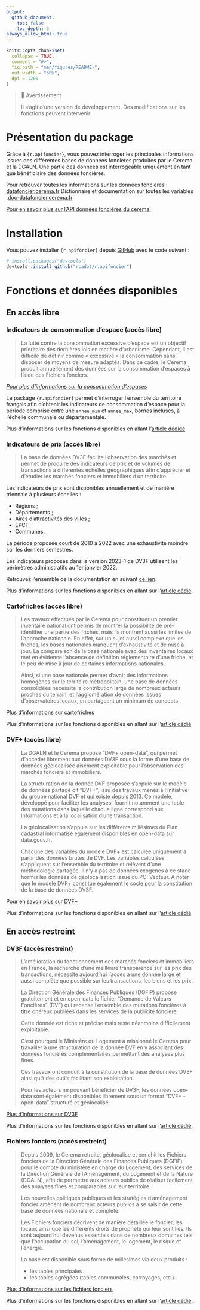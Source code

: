 ```yaml
---
output:
  github_document:
    toc: false
    toc_depth: 3
always_allow_html: true
---
```


<!-- README.md is generated from README.Rmd. Please edit that file -->

```r
knitr::opts_chunk$set(
  collapse = TRUE,
  comment = "#>",
  fig.path = "man/figures/README-",
  out.width = "50%",
  dpi = 1200
)
```

> 🚧 Avertissement
>
> Il s'agit d'une version de développement. Des modifications sur les fonctions peuvent intervenir.

# Présentation du package

Grâce à `{r.apifoncier}`, vous pouvez interroger les principales informations issues des différentes bases de données foncières produites par le Cerema et la DGALN. Une partie des données est interrogeable uniquement en tant que bénéficiaire des données foncières.

Pour retrouver toutes les informations sur les données foncières : [datafoncier.cerema.fr](datafoncier.cerema.fr) Dictionnaire et documentation sur toutes les variables :[doc-datafoncier.cerema.fr](doc-datafoncier.cerema.fr)

[Pour en savoir plus sur l'API données foncières du cerema.](https://apidf-preprod.cerema.fr/swagger/)

# Installation

Vous pouvez installer `{r.apifoncier}` depuis [GitHub](https://github.com/) avec le code suivant :

``` r
# install.packages("devtools")
devtools::install_github("rcadot/r.apifoncier")
```

# Fonctions et données disponibles

## En accès libre

### Indicateurs de consommation d'espace (accès libre)

> La lutte contre la consommation excessive d'espace est un objectif prioritaire des dernières lois en matière d'urbanisme. Cependant, il est difficile de définir comme « excessive » la consommation sans disposer de moyens de mesure adaptés. Dans ce cadre, le Cerema produit annuellement des données sur la consommation d'espaces à l'aide des Fichiers fonciers.

*[Pour plus d'informations sur la consommation d'espaces](https://artificialisation.developpement-durable.gouv.fr/suivi-consommation-espaces-naf)*

Le package `{r.apifoncier}` permet d'interroger l'ensemble du territoire français afin d'obtenir les indicateurs de consommation d'espace pour la période comprise entre une `annee_min` et `annee_max`, bornes incluses, à l'échelle communale ou départementale.

Plus d'informations sur les fonctions disponibles en allant l'[article dédidé](https://rcadot.github.io/r.apifoncier/articles/Consommation-ENAF.html)

### Indicateurs de prix (accès libre)

> La base de données DV3F facilite l'observation des marchés et permet de produire des indicateurs de prix et de volumes de transactions à différentes échelles géographiques afin d'apprécier et d'étudier les marchés fonciers et immobiliers d'un territoire.

Les indicateurs de prix sont disponibles annuellement et de manière triennale à plusieurs échelles :

-   Régions ;
-   Départements ;
-   Aires d'attractivités des villes ;
-   EPCI ;
-   Communes.

La période proposée court de 2010 à 2022 avec une exhaustivité moindre sur les derniers semestres.

Les indicateurs proposés dans la version 2023-1 de DV3F utilisent les périmètres administratifs au 1er janvier 2022.

Retrouvez l'ensemble de la documentation en suivant [ce lien](https://doc-datafoncier.cerema.fr/dv3f/tuto/indicateurs_agreges).

Plus d'informations sur les fonctions disponibles en allant sur l'[article dédié](https://rcadot.github.io/r.apifoncier/articles/Indicateurs-de-prix.html).

### Cartofriches (accès libre)

> Les travaux effectués par le Cerema pour constituer un premier inventaire national ont permis de montrer la possibilité de pré-identifier une partie des friches, mais ils montrent aussi les limites de l'approche nationale. En effet, sur un sujet aussi complexe que les friches, les bases nationales manquent d'exhaustivité et de mise à jour. La comparaison de la base nationale avec des inventaires locaux met en évidence l'absence de définition réglementaire d'une friche, et le peu de mise à jour de certaines informations nationales.
>
> Ainsi, si une base nationale permet d'avoir des informations homogènes sur le territoire métropolitain, une base de données consolidées nécessite la contribution large de nombreux acteurs proches du terrain, et l'agglomération de données issues d'observatoires locaux, en partageant un minimum de concepts.

[Plus d'informations sur cartofriches](https://artificialisation.developpement-durable.gouv.fr/cartofriches/donnees-utilisees)

Plus d'informations sur les fonctions disponibles en allant sur l'[article dédié](https://rcadot.github.io/r.apifoncier/articles/Cartofriches.html)

### DVF+ (accès libre)

> La DGALN et le Cerema propose "DVF+ open-data", qui permet d'accéder librement aux données DV3F sous la forme d'une base de données géolocalisée aisément exploitable pour l'observation des marchés fonciers et immobiliers.
>
> La structuration de la donnée DVF proposée s'appuie sur le modèle de données partagé dit "DVF+", issu des travaux menés à l'initiative du groupe national DVF et qui existe depuis 2013. Ce modèle, développé pour faciliter les analyses, fournit notamment une table des mutations dans laquelle chaque ligne correspond aux informations et à la localisation d'une transaction.
>
> La géolocalisation s'appuie sur les différents millésimes du Plan cadastral informatisé également disponibles en open-data sur data.gouv.fr.
>
> Chacune des variables du modèle DVF+ est calculée uniquement à partir des données brutes de DVF. Les variables calculées s'appliquent sur l'ensemble du territoire et relèvent d'une méthodologie partagée. Il n'y a pas de données exogènes à ce stade hormis les données de géolocalisation issue du PCI Vecteur.
> A noter que le modèle DVF+ constitue également le socle pour la constitution de la base de données DV3F.

[Pour en savoir plus sur DVF+](http://doc-datafoncier.cerema.fr/dv3f/tuto/objectif_tutoriel)

Plus d'informations sur les fonctions disponibles en allant sur l'[article dédié](https://rcadot.github.io/r.apifoncier/articles/DVF.html)

## En accès restreint

### DV3F (accès restreint)

> L'amélioration du fonctionnement des marchés fonciers et immobiliers en France, la recherche d'une meilleure transparence sur les prix des transactions, nécessite aujourd'hui l'accès à une donnée large et aussi complète que possible sur les transactions, les biens et les prix.
>
> La Direction Générale des Finances Publiques (DGFiP) propose gratuitement et en open-data le fichier "Demande de Valeurs Foncières" (DVF) qui recense l'ensemble des mutations foncières à titre onéreux publiées dans les services de la publicité foncière.
>
> Cette donnée est riche et précise mais reste néanmoins difficilement exploitable.
>
> C'est pourquoi le Ministère du Logement a missionné le Cerema pour travailler à une structuration de la donnée DVF en y associant des données foncières complémentaires permettant des analyses plus fines.
>
> Ces travaux ont conduit à la constitution de la base de données DV3F ainsi qu'à des outils facilitant son exploitation.
>
> Pour les acteurs ne pouvant bénéficier de DV3F, les données open-data sont également disponibles librement sous un format "DVF+ - open-data" structuré et géolocalisé.

[Plus d'informations sur DV3F](https://datafoncier.cerema.fr/dv3f)

Plus d'informations sur les fonctions disponibles en allant sur l'[article dédié](https://rcadot.github.io/r.apifoncier/articles/DV3F.html).

### Fichiers fonciers (accès restreint)

> Depuis 2009, le Cerema retraite, géolocalise et enrichit les Fichiers fonciers de la Direction Générale des Finances Publiques (DGFiP) pour le compte du ministère en charge du Logement, des services de la Direction Générale de l'Aménagement, du Logement et de la Nature (DGALN), afin de permettre aux acteurs publics de réaliser facilement des analyses fines et comparables sur leur territoire.
>
> Les nouvelles politiques publiques et les stratégies d'aménagement foncier amènent de nombreux acteurs publics à se saisir de cette base de données nationale et complète.
>
> Les Fichiers fonciers décrivent de manière détaillée le foncier, les locaux ainsi que les différents droits de propriété qui leur sont liés. Ils sont aujourd'hui devenus essentiels dans de nombreux domaines tels que l'occupation du sol, l'aménagement, le logement, le risque et l'énergie.
>
> La base est disponible sous forme de millésimes via deux produits :
> 
> - les tables principales 
> - les tables agrégées (tables communales, carroyages, etc.).

[Plus d'informations sur les fichiers fonciers](https://datafoncier.cerema.fr/fichiers-fonciers)

Plus d'informations sur les fonctions disponibles en allant sur l'[article dédié](https://rcadot.github.io/r.apifoncier/articles/Fichiers-Fonciers.html).
